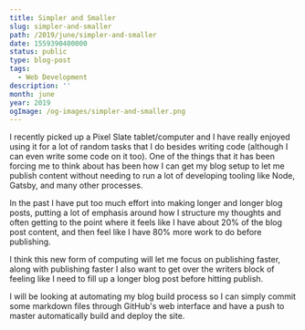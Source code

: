 ```yaml
---
title: Simpler and Smaller
slug: simpler-and-smaller
path: /2019/june/simpler-and-smaller
date: 1559390400000
status: public
type: blog-post
tags:
  - Web Development
description: ''
month: june
year: 2019
ogImage: /og-images/simpler-and-smaller.png
---
```




I recently picked up a Pixel Slate tablet/computer and I have really enjoyed
using it for a lot of random tasks that I do besides writing code (although I
can even write some code on it too). One of the things that it has been forcing
me to think about has been how I can get my blog setup to let me publish content
without needing to run a lot of developing tooling like Node, Gatsby, and many
other processes.

In the past I have put too much effort into making longer and longer blog posts,
putting a lot of emphasis around how I structure my thoughts and often getting
to the point where it feels like I have about 20% of the blog post content, and
then feel like I have 80% more work to do before publishing.

I think this new form of computing will let me focus on publishing faster, along
with publishing faster I also want to get over the writers block of feeling like
I need to fill up a longer blog post before hitting publish.

I will be looking at automating my blog build process so I can simply commit
some markdown files through GitHub's web interface and have a push to master
automatically build and deploy the site.

